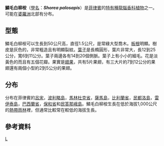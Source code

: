 {{Speciesbox 
| taxon = Shorea palosapis
|status = LC
|status_system = IUCN3.1
|status_ref = <ref name="iucn status 15 November 2021">{{cite iucn |author=Energy Development Corporation |collaboration=EDC |date=2020 |title=''Shorea palosapis'' |volume=2020 |page=e.T33143A114505262 |doi=10.2305/IUCN.UK.2020-1.RLTS.T33143A114505262.en |access-date=15 November 2021}}</ref>
| binomial_authority = (Blanco) Merr.
|synonyms = ''Shorea squamata''
}}
'''鱗毛白柳桉'''（[[學名|學名]]：'''''Shorea palosapis'''''）是[[菲律賓|菲律賓]]的[[特有種|特有種]][[龍腦香科|龍腦香科]][[植物|植物]]之一。可能在[[婆羅洲|婆羅洲]]北部有分布。

== 型態 ==
鱗毛白柳桉可以生長到50公尺高，直徑1.5公尺，是常綠大型喬木。[[板根|板根]]明顯。樹皮是灰色的，非常粗造且有明顯裂紋。[[葉子|葉子]]是長橢圓形，葉片非常大，長12到25公分，寬6到11公分。葉子兩邊各有14到20個側脈。葉子上有小小的細毛。花是淡黃色的而且有五個花瓣。果實是[[翅果|翅果]]，共有5片果翅，有三大片約7到12公分的果翅還有兩個小型約2到5公分的果翅。

== 分布 ==
分布在菲律賓的[[呂宋|呂宋]]，[[波利略島|波利略島]]，[[馬林杜克省|馬林杜克省]]，[[薩馬島|薩馬島]]，[[比利蘭省|比利蘭省]]，[[民都洛島|民都洛島]]，[[雷伊泰島|雷伊泰島]]，[[巴西蘭省|巴西蘭省]]，[[保和省|保和省]]和[[民答那峨島|民答那峨島]]。鱗毛白柳桉生長在低於海拔1,000公尺的[[熱帶雨林|熱帶雨林]]裡，但通常比較常在較低的海拔生長。

== 參考資料 ==
{{reflist}}
{{DEFAULTSORT:Shorea palosapis}}
{{taxonbar}}

[[Category:娑罗属|L]]